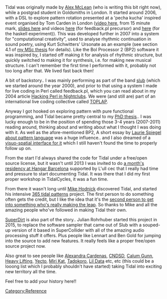 <languages/>
Tidal was originally made by [[User:Yaxu|Alex McLean]] (who is writing this bit right now), while a postgrad student in Goldsmiths in London. It started around 2006, with a DSL to explore pattern rotation presented at a 'pecha kucha' inspired event organised by Tom Carden in London ([http://toxi.co.uk/blog/2006/07/ask-later-not-t-k-event.htm video here], from 15 minute mark, [http://slab.org/archive/20/20.pdf slides here] and videos [http://slab.org/archive/20/pl.avi here] (for feedback.pl precursor) and [http://slab.org/archive/20/hs.avi here] (for the haskell experiment)). This was developed further in 2007 into a system for "computational creativity", used to analyse rhythmic continuation in sound poetry, using Kurt Schwitters' Ursonate as an example (see section 4.1 of [https://pdfs.semanticscholar.org/99ac/092d014aac16728912563975282e20039e19.pdf my MSc thesis] for details). Like the Bol Processor 2 (BP2) software it was inspired by, I started off making it for analysis of rhythmic structure, but quickly switched to making it for synthesis, i.e. for making new musical structure. I can't remember the first time I performed with it, probably not too long after that. We lived fast back then!

A bit of backstory.. I was mainly performing as part of the band [http://slub.org slub] (which we started around the year 2000), and prior to that using a system I made for live coding in Perl called feedback.pl, which you can read about in my 2004 article [https://www.perl.com/pub/2004/08/31/livecode.html/ Hacking Perl in Nightclubs]. We were (and still are) part of an international live coding collective called [https://toplap.org/ TOPLAP].

Anyway I got hooked on exploring pattern with pure functional programming, and Tidal became pretty central to my [http://slab.org/thesis/ PhD thesis].. I was lucky enough to be in the position of spending those 3-4 years (2007-2011) reading around, thinking about and writing about what I thought I was doing with it. As well as the afore-mentioned BP2, A short essay by [http://retiary.org/ls/writings/musical_manip.html Laurie Spiegel about pattern language] was a huge influence.. and I also dreamed of a [https://slab.org/colourful-texture/ visuo-spatial interface for it] which I still haven't found the time to properly follow up on. 

From the start I'd always shared the code for Tidal under a free/open source license, but it wasn't until 2013 I was invited to do [https://hangar.org/en/recerca/noticies/addicted2random-taller-drawing-weaving-and-speaking-live-generative-music-dalex-mc-lean/ a month's residency at Hangar Barcelona] supported by L'ull cec that I really had time and pressure to start documenting Tidal. It was there that I did my first proper workshop in TidalCycles, it was a fun time.

From there it wasn't long until [http://kindohm.com/ Mike Hodnick] discovered Tidal, and started his intensive [http://blog.kindohm.com/2014/09/14/365-tidal-patterns-finished 365 tidal patterns] project. The first person to do something often gets the credit, but I like the idea that it's the [https://www.youtube.com/watch?v=fW8amMCVAJQ second person to get into something who's really making the leap]. So thanks to Mike and all the amazing people who've followed in making Tidal their own.

[https://github.com/musikinformatik/SuperDirt/ SuperDirt] is also part of the story.. Julian Rohrhuber started this project in 2015, to replace the software sampler that came out of Slub with a souped-up version of it based in SuperCollider with all of the amazing audio processing stuff it offers. Plus people like Lennart and Ben Gold for jumping into the source to add new features. It really feels like a proper free/open source project now.

Also great to see people like [https://cargocollective.com/tiemposdelruido Alexandra Cardenas], [https://vimeo.com/cndsd CNDSD], [http://www.calumgunn.com/ Calum Gunn], [https://heavy-lifting.github.io/ Heavy Lifting], [https://yecto.github.io/ Yecto], [https://mirikat.bandcamp.com/releases Miri Kat], [http://twitter.com/tadokoro Tadokoro], [http://lildata.co.uk Lil Data] etc, etc (this could be a looong list which I probably shouldn't have started) taking Tidal into exciting new territory all the time.

Feel free to add your history here!!
[[Category:Reference]]